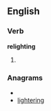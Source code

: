 ==English==

===Verb===
'''relighting'''

# {{present participle of|[[relight]]}}

===Anagrams===
* {{alphagram|egghiilnrt}}
* [[lightering#English|lightering]]